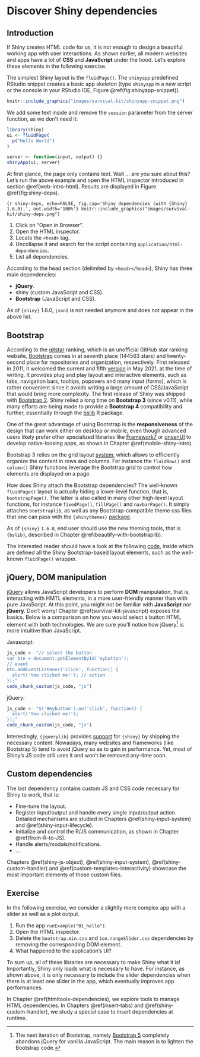 # Discover Shiny dependencies {#web-dependencies}

## Introduction
If Shiny creates HTML code for us, it is not enough to design a beautiful working app with user interactions. As shown earlier, all modern websites and apps have a lot of __CSS__ and __JavaScript__ under the hood. Let's explore these elements in the following exercise.

The simplest Shiny layout is the `fluidPage()`. The `shinyapp` predefined RStudio snippet creates a basic app skeleton (type `shinyapp` in a new script or the console in your RStudio IDE, Figure \@ref(fig:shinyapp-snippet)).

```r
knitr::include_graphics("images/survival-kit/shinyapp-snippet.png")
```
We add some text inside and remove the `session` parameter from the server function, as
we don't need it:

```r
library(shiny)
ui <- fluidPage(
  p("Hello World")
)

server <- function(input, output) {}
shinyApp(ui, server)
```

At first glance, the page only contains text. Wait ... are you sure about this? Let's run the above example and open the HTML inspector introduced in section \@ref(web-intro-html). Results are displayed in Figure \@ref(fig:shiny-deps).

```{r shiny-deps, echo=FALSE, fig.cap='Shiny dependencies (with {Shiny} 1.6.0).', out.width='100%'}
knitr::include_graphics("images/survival-kit/shiny-deps.png")
```

  1. Click on "Open in Browser".
  2. Open the HTML inspector.
  3. Locate the `<head>` tag.
  4. Uncollapse it and search for the script containing   `application/html-dependencies`.
  5. List all dependencies.

According to the head section (delimited by `<head></head>`), Shiny has three main dependencies:

  - __jQuery__.
  - shiny (custom JavaScript and CSS).
  - __Bootstrap__ (JavaScript and CSS).

::: {.warningblock data-latex=""}
As of `{shiny}` 1.6.0, `json2` is not needed anymore and does not appear in the above list.
:::

## Bootstrap
According to the [gitstar](https://gitstar-ranking.com/) ranking, which is an unofficial GitHub star ranking website, [Bootstrap](https://getbootstrap.com) comes in at seventh place (144563 stars) and twenty-second place for repositories and organization, respectively. First released in 2011, it welcomed the current and fifth [version](https://v5.getbootstrap.com/) in May 2021, at the time of writing. It provides plug and play layout and interactive elements, such as tabs, navigation bars, tooltips, popovers and many input (forms), which is rather convenient since it avoids writing a large amount of CSS/JavaScript that would bring more complexity. The first release of Shiny was shipped with [Bootstrap 2](https://github.com/rstudio/shinybootstrap2). Shiny relied a long time on __Bootstrap 3__ (since v0.11), while many efforts are being made to provide a __Bootstrap 4__ compatibility and further, essentially through the [bslib](https://github.com/rstudio/bootstraplib) R package.

One of the great advantage of using Bootstrap is the __responsiveness__ of the design that can work either on desktop or mobile, even though advanced users likely prefer other specialized libraries like [Framework7](https://framework7.io/) or [onsenUI](https://onsen.io/) to develop native-looking apps, as shown in Chapter \@ref(mobile-shiny-intro).

Bootstrap 3 relies on the grid layout [system](https://getbootstrap.com/docs/3.4/examples/grid/), which allows to efficiently organize the content in rows and columns. For instance the `fluidRow()` and `column()` Shiny functions leverage the Bootstrap grid to control how elements are displayed on a page.

How does Shiny attach the Bootstrap dependencies? The well-known `fluidPage()` layout is actually hiding a lower-level function, that is, `bootstrapPage()`. The latter is also called in many other high-level layout functions, for instance `fixedPage()`, `fillPage()` and `navbarPage()`. It simply attaches `bootstraplib`, as well as any Bootstrap-compatible theme css files that one can pass with the `{shinythemes}` [package](https://github.com/rstudio/shinythemes).

::: {.warningblock data-latex=""}
As of `{shiny}` `1.6.0`, end user should use the new theming tools, that is `{bslib}`, described in Chapter \@ref(beautify-with-bootstraplib).
:::

The interested reader should have a look at the following [code](https://github.com/rstudio/shiny/blob/60db1e02b03d8e6fb146c9bb1bbfbce269231add/R/bootstrap-layout.R), inside which are defined all the Shiny Bootstrap-based layout elements, such as the well-known `fluidPage()` wrapper.

## jQuery, DOM manipulation
[jQuery](https://jquery.com/) allows JavaScript developers to perform __DOM__ manipulation, that is, interacting with HMTL elements, in a more user-friendly manner than with pure JavaScript. At this point, you might not be familiar with __JavaScript__ nor __jQuery__. Don't worry! Chapter \@ref(survival-kit-javascript) exposes the basics. Below is a comparison on how you would select a button HTML element with both technologies. We are sure you'll notice how jQuery[^jQuery] is more intuitive than JavaScript.

Javascript:

```r
js_code <- "// select the button
var btn = document.getElementById('mybutton');
// event
btn.addEventListener('click', function() {
  alert('You clicked me!'); // action
});"
code_chunk_custom(js_code, "js")
```

jQuery:

```r
js_code <- "$('#mybutton').on('click', function() {
  alert('You clicked me!');
});"
code_chunk_custom(js_code, "js")
```

[^jQuery]: The next iteration of Bootstrap, namely [Bootstrap 5](https://blog.getbootstrap.com/2020/06/16/bootstrap-5-alpha/) completely abandons jQuery for vanilla JavaScript. The main reason is to lighten the Bootstrap code.

Interestingly, `{jquerylib}` provides [support](https://github.com/rstudio/jquerylib) for `{shiny}` by shipping the necessary content. Nowadays, many websites and frameworks (like Bootstrap 5) tend to avoid jQuery so as to gain in performance. Yet, most of Shiny's JS code still uses it and won't be removed any-time soon.

## Custom dependencies
The last dependency contains custom JS and CSS code necessary for Shiny to work, that is:

  - Fine-tune the layout.
  - Register input/output and handle every single input/output action. Detailed mechanisms are
  studied in Chapters \@ref(shiny-input-system) and \@ref(shiny-input-lifecycle).
  - Initialize and control the R/JS communication, as shown in Chapter \@ref(from-R-to-JS).
  - Handle alerts/modals/notifications.
  - ...

Chapters \@ref(shiny-js-object), \@ref(shiny-input-system), \@ref(shiny-custom-handler) and \@ref(custom-templates-interactivity) showcase the most important elements of those custom files.

## Exercise
In the following exercise, we consider a slightly more complex app with a slider as well as a plot output.

  1. Run the app `runExample("01_hello")`.
  2. Open the HTML inspector.
  3. Delete the `bootstrap.min.css` and `ion.rangeSlider.css` dependencies by removing the corresponding DOM element.
  4. What happened to the application's UI?


To sum up, all of these libraries are necessary to make Shiny what it is! Importantly, Shiny only loads what is necessary to have. For instance, as shown above, it is only necessary to include the slider dependencies when there is at least one slider in the app, which eventually improves app performances.

In Chapter \@ref(htmltools-dependencies), we explore tools to manage HTML dependencies. In Chapters \@ref(insert-tabs) and \@ref(shiny-custom-handler), we study a special case to insert dependencies at runtime.
